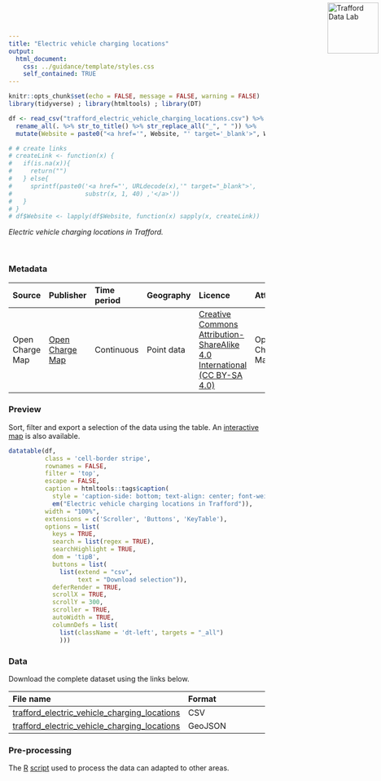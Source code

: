 ```yaml
---
title: "Electric vehicle charging locations"
output:
  html_document:
    css: ../guidance/template/styles.css
    self_contained: TRUE
---
```


<a href="https://www.trafforddatalab.io/data"><img src="https://www.trafforddatalab.io/assets/logo/trafforddatalab_logo.svg" alt="Trafford Data Lab" width="100" border="0" style="position:absolute; top:0; right:0; padding:5px;"/></a>

```r
knitr::opts_chunk$set(echo = FALSE, message = FALSE, warning = FALSE)
library(tidyverse) ; library(htmltools) ; library(DT) 

df <- read_csv("trafford_electric_vehicle_charging_locations.csv") %>% 
  rename_all(. %>% str_to_title() %>% str_replace_all("_", " ")) %>% 
  mutate(Website = paste0("<a href='", Website, "' target='_blank'>", Website, "</a>"))

# # create links
# createLink <- function(x) {
#   if(is.na(x)){
#     return("")
#   } else{
#     sprintf(paste0('<a href="', URLdecode(x),'" target="_blank">', 
#                    substr(x, 1, 40) ,'</a>'))
#   }
# }
# df$Website <- lapply(df$Website, function(x) sapply(x, createLink))
```

*Electric vehicle charging locations in Trafford.*

<br />

### Metadata

|Source |Publisher |Time period |Geography |Licence |Attribution |Last updated |
|:---|:---|:---|:---|:---|:---|:---|
|Open Charge Map |<a href="https://openchargemap.io/" target="_blank">Open Charge Map</a> |Continuous |Point data |<a href="https://creativecommons.org/licenses/by-sa/4.0/" target="_blank">Creative Commons Attribution-ShareAlike 4.0 International (CC BY-SA 4.0)</a> |Open Charge Map |2020-01-02 |

### Preview
Sort, filter and export a selection of the data using the table. An <a href="https://www.trafforddatalab.io/explore/#dataset=electric_vehicle_charging_locations" target="_blank">interactive map</a> is also available.

```r
datatable(df, 
          class = 'cell-border stripe',
          rownames = FALSE, 
          filter = 'top',
          escape = FALSE,
          caption = htmltools::tags$caption(
            style = 'caption-side: bottom; text-align: center; font-weight: bold;',
            em("Electric vehicle charging locations in Trafford")),
          width = "100%",
          extensions = c('Scroller', 'Buttons', 'KeyTable'),
          options = list(
            keys = TRUE,
            search = list(regex = TRUE),
            searchHighlight = TRUE,
            dom = 'tipB',
            buttons = list(
              list(extend = "csv", 
                   text = "Download selection")),
            deferRender = TRUE,
            scrollX = TRUE,
            scrollY = 300,
            scroller = TRUE,
            autoWidth = TRUE,
            columnDefs = list(
              list(className = 'dt-left', targets = "_all")
              )))
```

### Data
Download the complete dataset using the links below.

|File name |Format |
|:---|:---|
|[trafford_electric_vehicle_charging_locations](trafford_electric_vehicle_charging_locations.csv) |CSV |
|[trafford_electric_vehicle_charging_locations](trafford_electric_vehicle_charging_locations.geojson) |GeoJSON |

### Pre-processing
The <a href="https://cran.r-project.org" target="_blank">R</a> [script](pre-processing.R) used to process the data can adapted to other areas.

<br />